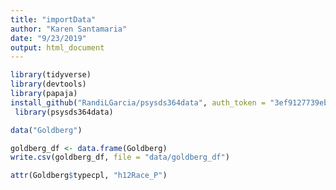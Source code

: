 ```yaml
---
title: "importData"
author: "Karen Santamaria"
date: "9/23/2019"
output: html_document
---
```


```r
library(tidyverse)
library(devtools)
library(papaja)
install_github("RandiLGarcia/psysds364data", auth_token = "3ef9127739eb1c91b9cc6938c2b7e5279f79de7e")
 library(psysds364data)

data("Goldberg")

goldberg_df <- data.frame(Goldberg)
write.csv(goldberg_df, file = "data/goldberg_df")

attr(Goldberg$typecpl, "h12Race_P")
```


